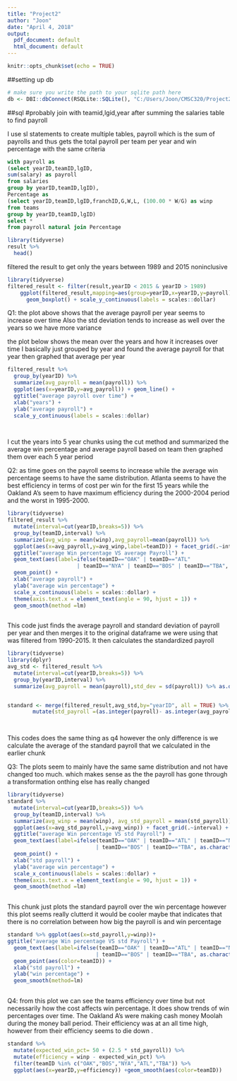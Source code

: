 ```yaml
---
title: "Project2"
author: "Joon"
date: "April 4, 2018"
output:
  pdf_document: default
  html_document: default
---
```


```r
knitr::opts_chunk$set(echo = TRUE)
```

##setting up db
```r
# make sure you write the path to your sqlite path here
db <- DBI::dbConnect(RSQLite::SQLite(), "C:/Users/Joon/CMSC320/Project2/lahman2016.sqlite") 
```

##sql
#probably join with teamid,lgid,year after summing the salaries table to find payroll

I use sl statements to create multiple tables, payroll which is the sum of payrolls and thus gets the total payroll per team per year
and win percentage with the same criteria

```sql
with payroll as 
(select yearID,teamID,lgID, 
sum(salary) as payroll 
from salaries 
group by yearID,teamID,lgID),
Percentage as 
(select yearID,teamID,lgID,franchID,G,W,L, (100.00 * W/G) as winp 
from teams 
group by yearID,teamID,lgID) 
select * 
from payroll natural join Percentage
```
```r
library(tidyverse)
result %>%
  head()
```

filtered the result to get only the years between 1989 and 2015 noninclusive 
```r
library(tidyverse)
filtered_result <- filter(result,yearID < 2015 & yearID > 1989) 
    ggplot(filtered_result,mapping=aes(group=yearID,x=yearID,y=payroll)) +
      geom_boxplot() + scale_y_continuous(labels = scales::dollar)
```
Q1: the plot above shows that the average payroll per year seems to increase over time
Also the std deviation tends to increase as well over the years so we have more variance

the plot below shows the mean over the years and how it increases over time 
I basically just grouped by year and found the average payroll for that year then graphed that average per year 
```r
filtered_result %>%
  group_by(yearID) %>%
  summarize(avg_payroll = mean(payroll)) %>%
  ggplot(aes(x=yearID,y=avg_payroll)) + geom_line() +
  ggtitle("average payroll over time") +
  xlab("years") +
  ylab("average payroll") + 
  scale_y_continuous(labels = scales::dollar)

  
```

I cut the years into 5 year chunks using the cut method and summarized the average win percentage and average payroll based on team then graphed them over each 5 year period 

Q2: as time goes on the payroll seems to increase while the average win percentage seems to have the same distribution. Atlanta seems to have the best efficiency in terms of cost per win for the first 15 years while the Oakland A's seem to have maximum efficiency during the 2000-2004 period and the worst in 1995-2000.
```r
library(tidyverse)
filtered_result %>% 
  mutate(interval=cut(yearID,breaks=5)) %>%
  group_by(teamID,interval) %>%
  summarize(avg_winp = mean(winp),avg_payroll=mean(payroll)) %>% 
  ggplot(aes(x=avg_payroll,y=avg_winp,label=teamID)) + facet_grid(.~interval) + 
  ggtitle("average Win percentage VS average Payroll") +
  geom_text(aes(label=ifelse(teamID=="OAK" | teamID=="ATL" 
                      | teamID=="NYA" | teamID=="BOS" | teamID=="TBA", as.character(teamID),''))) +
  geom_point() + 
  xlab("average payroll") +
  ylab("average win percentage") +
  scale_x_continuous(labels = scales::dollar) +
  theme(axis.text.x = element_text(angle = 90, hjust = 1)) +
  geom_smooth(method =lm)
 
```

This code just finds the average payroll and standard deviation of payroll per year and then merges it to the original dataframe we were using that was filtered from 1990-2015. It then calculates the standardized payroll 
```r
library(tidyverse)
library(dplyr)
avg_std <- filtered_result %>% 
  mutate(interval=cut(yearID,breaks=5)) %>%
  group_by(yearID,interval) %>%
  summarize(avg_payroll = mean(payroll),std_dev = sd(payroll)) %>% as.data.frame()


standard <- merge(filtered_result,avg_std,by="yearID", all = TRUE) %>% as.data.frame() %>%
        mutate(std_payroll =(as.integer(payroll)- as.integer(avg_payroll))/std_dev ) %>% as.data.frame()

  
```

This codes does the same thing as q4 however the only difference is we calculate the average of the standard payroll that we calculated in the earlier chunk

Q3: The plots seem to mainly have the same same distribution and not have changed too much. which makes sense as the the payroll has gone through a transformation onthing else has really changed
```r
library(tidyverse)
standard %>% 
  mutate(interval=cut(yearID,breaks=5)) %>%
  group_by(teamID,interval) %>%
  summarize(avg_winp = mean(winp), avg_std_payroll = mean(std_payroll)) %>%
  ggplot(aes(x=avg_std_payroll,y=avg_winp)) + facet_grid(.~interval) + 
  ggtitle("average Win percentage VS std Payroll") +
  geom_text(aes(label=ifelse(teamID=="OAK" | teamID=="ATL" | teamID=="NYA" 
                            | teamID=="BOS" | teamID=="TBA", as.character(teamID),''))) +
  geom_point() + 
  xlab("std payroll") +
  ylab("average win percentage") +
  scale_x_continuous(labels = scales::dollar) +
  theme(axis.text.x = element_text(angle = 90, hjust = 1)) +
  geom_smooth(method =lm)
 
```

This chunk just plots the standard payroll over the win percentage however this plot seems really clutterd it would be cooler maybe that indicates that there is no correlation between how big the payroll is and win percentage

```r

standard %>% ggplot(aes(x=std_payroll,y=winp))+
ggtitle("average Win percentage VS std Payroll") +
  geom_text(aes(label=ifelse(teamID=="OAK" | teamID=="ATL" | teamID=="NYA"
                            | teamID=="BOS" | teamID=="TBA", as.character(teamID),''))) +
  geom_point(aes(color=teamID)) + 
  xlab("std payroll") +
  ylab("win percentage") +
  geom_smooth(method=lm)
  
```

Q4: from this plot we can see the teams efficiency over time but not necessarily how the cost affects win percentage. It does show trends of win percentages over time.
The Oakland A's were making cash money Moolah during the money ball period. Their efficiency was at an all time high, however from their efficiency seems to die down .
```r

standard %>% 
  mutate(expected_win_pct= 50 + (2.5 * std_payroll)) %>%
  mutate(efficiency = winp - expected_win_pct) %>%
  filter(teamID %in% c("OAK","BOS","NYA","ATL","TBA")) %>%
  ggplot(aes(x=yearID,y=efficiency)) +geom_smooth(aes(color=teamID))
  
```